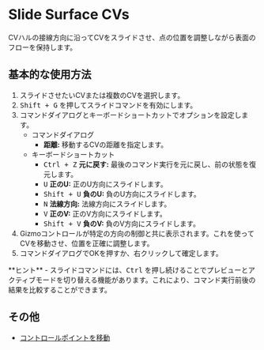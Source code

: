 
# Slide Surface CVs

<Reference shortcut="Shift + G" command="Slide" button="" />

CVハルの接線方向に沿ってCVをスライドさせ、点の位置を調整しながら表面のフローを保持します。

## 基本的な使用方法

1. スライドさせたいCVまたは複数のCVを選択します。
2. <kbd>Shift + G</kbd> を押してスライドコマンドを有効にします。
3. コマンドダイアログとキーボードショートカットでオプションを設定します。
   - <Kst>コマンドダイアログ</Kst>
      - **距離:** 移動するCVの距離を指定します。
   - <Kst>キーボードショートカット</Kst>
      - <kbd>Ctrl + Z</kbd> **元に戻す:** 最後のコマンド実行を元に戻し、前の状態を復元します。
      - <kbd>U</kbd> **正のU:** 正のU方向にスライドします。
      - <kbd>Shift + U</kbd> **負のU:** 負のU方向にスライドします。
      - <kbd>N</kbd> **法線方向:** 法線方向にスライドします。
      - <kbd>V</kbd> **正のV:** 正のV方向にスライドします。
      - <kbd>Shift + V</kbd> **負のV:** 負のV方向にスライドします。
4. Gizmoコントロールが特定の方向の制御と共に表示されます。これを使ってCVを移動させ、位置を正確に調整します。
5. コマンドダイアログでOKを押すか、右クリックして確定します。

<VideoPlayer fileName="slide"/>

<Callout type="info" emoji="💡">
**ヒント**
- スライドコマンドには、<kbd>Ctrl</kbd> を押し続けることでプレビューとアクティブモードを切り替える機能があります。これにより、コマンド実行前後の結果を比較することができます。
</Callout>

## その他
- [コントロールポイントを移動](/common/move#move-control-point)
